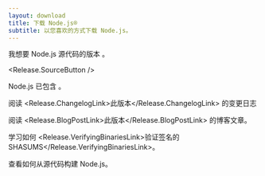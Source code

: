 ```yaml
---
layout: download
title: 下载 Node.js®
subtitle: 以您喜欢的方式下载 Node.js。
---
```


<section>
我想要 Node.js 源代码的<Release.VersionDropdown />版本 。

<Release.SourceButton />
</section>

<section>
Node.js 已包含 <Release.NpmLink />。

阅读 <Release.ChangelogLink>此版本</Release.ChangelogLink> 的变更日志

阅读 <Release.BlogPostLink>此版本</Release.BlogPostLink> 的博客文章。

学习如何 <Release.VerifyingBinariesLink>验证签名的 SHASUMS</Release.VerifyingBinariesLink>。

查看如何<LinkWithArrow href="https://github.com/nodejs/node/blob/main/BUILDING.md#building-nodejs-on-supported-platforms">从源代码构建 Node.js</LinkWithArrow>。
</section>
